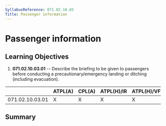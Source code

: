 ```yaml
---
SyllabusReference: 071.02.10.03
Title: Passenger information
---
```


# Passenger information

## Learning Objectives

1.  **071.02.10.03.01** -- Describe the briefing to be given to passengers before
    conducting a precautionary/emergency landing or ditching (including
    evacuation).

|                 | ATPL(A) | CPL(A) | ATPL(H)/IR | ATPL(H)/VFR | CPL(H) | IR  | CBIR(A) |
| --------------- | ------- | ------ | ---------- | ----------- | ------ | --- | ------- |
| 071.02.10.03.01 | X       | X      | X          | X           | X      |     |         |

## Summary

